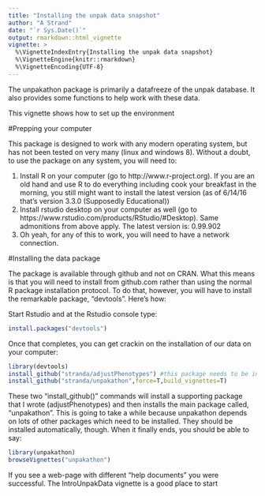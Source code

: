 ```yaml
---
title: "Installing the unpak data snapshot"
author: "A Strand"
date: "`r Sys.Date()`"
output: rmarkdown::html_vignette
vignette: >
  %\VignetteIndexEntry{Installing the unpak data snapshot}
  %\VignetteEngine{knitr::rmarkdown}
  %\VignetteEncoding{UTF-8}
---
```


The unpakathon package is primarily a datafreeze of the unpak database.  It also provides some functions to help work with these data.  

This vignette shows how to set up the environment

#Prepping your computer

This package is designed to work with any modern operating system, but has not been tested on very many (linux and windows 8).  Without a doubt, to use the package on any system, you will need to:

 1. Install R on your computer (go to http://www.r-project.org).  If you are an old hand and use R to do everything including cook your breakfast in the morning, you still might want to install the latest version (as of 6/14/16 that's version 3.3.0 (Supposedly Educational))
 2. Install rstudio desktop on your computer as well (go to https://www.rstudio.com/products/RStudio/#Desktop).  Same admonitions from above apply.  The latest version is: 0.99.902
 3. Oh yeah, for any of this to work, you will need to have a network connection.
 
 
#Installing the data package

The package is available through github and not on CRAN. What this means is that you will need to install from github.com rather than using the normal R package installation protocol.  To do that, however, you will have to install the remarkable package, "devtools".  Here's how:

Start Rstudio and at the Rstudio console type:
```r
install.packages("devtools")
```

Once that completes, you can get crackin on the installation of our data on your computer:
```r
library(devtools)
install_github("stranda/adjustPhenotypes") #this package needs to be installed first
install_github("stranda/unpakathon",force=T,build_vignettes=T)
```
These two "install_github()" commands will install a supporting package that I wrote (adjustPhenotypes) and then installs the main package called, "unpakathon".  This is going to take a while because unpakathon depends on lots of other packages which need to be installed.  They should be installed automatically, though.  When it finally ends, you should be able to say:
```r
library(unpakathon)
browseVignettes("unpakathon")
```
If you see a web-page with different "help documents" you were successful.  The IntroUnpakData vignette is a good place to start


 

